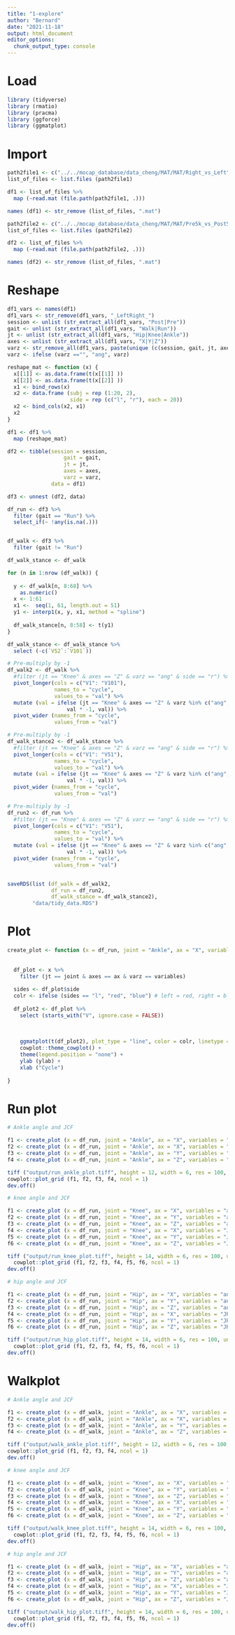 ```yaml
---
title: "1-explore"
author: "Bernard"
date: "2021-11-18"
output: html_document
editor_options:
  chunk_output_type: console
---
```


# Load

```r
library (tidyverse)
library (rmatio)
library (pracma)
library (ggforce)
library (ggmatplot)
```

# Import

```r
path2file1 <- c("../../mocap_database/data_cheng/MAT/MAT/Right_vs_Left")
list_of_files <- list.files (path2file1)

df1 <- list_of_files %>%
  map (~read.mat (file.path(path2file1, .)))

names (df1) <- str_remove (list_of_files, ".mat")

path2file2 <- c("../../mocap_database/data_cheng/MAT/MAT/Pre5k_vs_Post5k")
list_of_files <- list.files (path2file2)

df2 <- list_of_files %>%
  map (~read.mat (file.path(path2file2, .)))

names (df2) <- str_remove (list_of_files, ".mat")
```



# Reshape

```r
df1_vars <- names(df1)
df1_vars <- str_remove(df1_vars, "_LeftRight_")
session <- unlist (str_extract_all(df1_vars, "Post|Pre"))
gait <- unlist (str_extract_all(df1_vars, "Walk|Run"))
jt <- unlist (str_extract_all(df1_vars, "Hip|Knee|Ankle"))
axes <- unlist (str_extract_all(df1_vars, "X|Y|Z"))
varz <- str_remove_all(df1_vars, paste(unique (c(session, gait, jt, axes)), collapse = "|"))
varz <- ifelse (varz =="", "ang", varz)

reshape_mat <- function (x) {
  x[[1]] <- as.data.frame(t(x[[1]] ))
  x[[2]] <- as.data.frame(t(x[[2]] ))
  x1 <- bind_rows(x)
  x2 <- data.frame (subj = rep (1:20, 2),
                    side = rep (c("l", "r"), each = 20))
  x2 <- bind_cols(x2, x1)
  x2
}

df1 <- df1 %>%
  map (reshape_mat)

df2 <- tibble(session = session,
                  gait = gait,
                  jt = jt,
                  axes = axes,
                  varz = varz,
              data = df1)

df3 <- unnest (df2, data)

df_run <- df3 %>%
  filter (gait == "Run") %>%
  select_if(~ !any(is.na(.)))


df_walk <- df3 %>%
  filter (gait != "Run") 

df_walk_stance <- df_walk

for (n in 1:nrow (df_walk)) {
  
  y <- df_walk[n, 8:68] %>%
    as.numeric()
  x <- 1:61
  x1 <-  seq(1, 61, length.out = 51)
  y1 <- interp1(x, y, x1, method = "spline")
  
  df_walk_stance[n, 8:58] <- t(y1)
}

df_walk_stance <- df_walk_stance %>%
  select (-c(`V52`:`V101`))

# Pre-multiply by -1
df_walk2 <- df_walk %>%
  #filter (jt == "Knee" & axes == "Z" & varz == "ang" & side == "r") %>%
  pivot_longer(cols = c("V1": "V101"),
               names_to = "cycle",
               values_to = "val") %>%
  mutate (val = ifelse (jt == "Knee" & axes == "Z" & varz %in% c("ang", "M") & side == "l", 
                   val * -1, val)) %>%
  pivot_wider (names_from = "cycle",
               values_from = "val")

# Pre-multiply by -1
df_walk_stance2 <- df_walk_stance %>%
  #filter (jt == "Knee" & axes == "Z" & varz == "ang" & side == "r") %>%
  pivot_longer(cols = c("V1": "V51"),
               names_to = "cycle",
               values_to = "val") %>%
  mutate (val = ifelse (jt == "Knee" & axes == "Z" & varz %in% c("ang", "M") & side == "l", 
                   val * -1, val)) %>%
  pivot_wider (names_from = "cycle",
               values_from = "val")

# Pre-multiply by -1
df_run2 <- df_run %>%
  #filter (jt == "Knee" & axes == "Z" & varz == "ang" & side == "r") %>%
  pivot_longer(cols = c("V1": "V51"),
               names_to = "cycle",
               values_to = "val") %>%
  mutate (val = ifelse (jt == "Knee" & axes == "Z" & varz %in% c("ang", "M") & side == "l", 
                   val * -1, val)) %>%
  pivot_wider (names_from = "cycle",
               values_from = "val")


saveRDS(list (df_walk = df_walk2,
              df_run = df_run2,
              df_walk_stance = df_walk_stance2),
        "data/tidy_data.RDS")
```


# Plot

```r

create_plot <- function (x = df_run, joint = "Ankle", ax = "X", variables = "ang", ylab) {
  
  
  df_plot <- x %>%
    filter (jt == joint & axes == ax & varz == variables) 
  
  sides <- df_plot$side
  colr <- ifelse (sides == "l", "red", "blue") # left = red, right = blue
  
  df_plot2 <- df_plot %>%
    select (starts_with("V", ignore.case = FALSE))
  
  
  
    ggmatplot(t(df_plot2), plot_type = "line", color = colr, linetype = 1) +
    cowplot::theme_cowplot() + 
    theme(legend.position = "none") +
    ylab (ylab) +
    xlab ("Cycle")
  
}


```

# Run plot

```r
# Ankle angle and JCF

f1 <- create_plot (x = df_run, joint = "Ankle", ax = "X", variables = "ang", ylab = "Ankle DF(+) (°)")
f2 <- create_plot (x = df_run, joint = "Ankle", ax = "X", variables = "JR", ylab = "Ankle Ant(+) Force (BW)")
f3 <- create_plot (x = df_run, joint = "Ankle", ax = "Y", variables = "JR", ylab = "Ankle Dis(+) Force (BW)")
f4 <- create_plot (x = df_run, joint = "Ankle", ax = "Z", variables = "JR", ylab = "Ankle Lat(+) Force (BW)")

tiff ("output/run_ankle_plot.tiff", height = 12, width = 6, res = 100, units = "in")
cowplot::plot_grid (f1, f2, f3, f4, ncol = 1)
dev.off()

# knee angle and JCF

f1 <- create_plot (x = df_run, joint = "Knee", ax = "X", variables = "ang", ylab = "Knee Flex(+) (°)")
f2 <- create_plot (x = df_run, joint = "Knee", ax = "Y", variables = "ang", ylab = "Knee Add(+) (°)")
f3 <- create_plot (x = df_run, joint = "Knee", ax = "Z", variables = "ang", ylab = "Knee IR(+) (°)")
f4 <- create_plot (x = df_run, joint = "Knee", ax = "X", variables = "JR", ylab = "Knee Ant(+) Force (BW)")
f5 <- create_plot (x = df_run, joint = "Knee", ax = "Y", variables = "JR", ylab = "Knee Dis(+) Force (BW)")
f6 <- create_plot (x = df_run, joint = "Knee", ax = "Z", variables = "JR", ylab = "Knee Lat(+) Force (BW)")

tiff ("output/run_knee_plot.tiff", height = 14, width = 6, res = 100, units = "in")
  cowplot::plot_grid (f1, f2, f3, f4, f5, f6, ncol = 1)
dev.off()

# hip angle and JCF

f1 <- create_plot (x = df_run, joint = "Hip", ax = "X", variables = "ang", ylab = "Hip Flex(+) (°)") 
f2 <- create_plot (x = df_run, joint = "Hip", ax = "Y", variables = "ang", ylab = "Hip Add(+) (°)")
f3 <- create_plot (x = df_run, joint = "Hip", ax = "Z", variables = "ang", ylab = "Hip IR(+) (°)")
f4 <- create_plot (x = df_run, joint = "Hip", ax = "X", variables = "JR", ylab = "Hip Ant(+) Force (BW)")
f5 <- create_plot (x = df_run, joint = "Hip", ax = "Y", variables = "JR", ylab = "Hip Dis(+) Force (BW)")
f6 <- create_plot (x = df_run, joint = "Hip", ax = "Z", variables = "JR", ylab = "Hip Lat(+) Force (BW)")

tiff ("output/run_hip_plot.tiff", height = 14, width = 6, res = 100, units = "in")
  cowplot::plot_grid (f1, f2, f3, f4, f5, f6, ncol = 1)
dev.off()
```

# Walkplot

```r
# Ankle angle and JCF

f1 <- create_plot (x = df_walk, joint = "Ankle", ax = "X", variables = "ang", ylab = "Ankle DF(+) (°)")
f2 <- create_plot (x = df_walk, joint = "Ankle", ax = "X", variables = "JR", ylab = "Ankle Ant(+) Force (BW)")
f3 <- create_plot (x = df_walk, joint = "Ankle", ax = "Y", variables = "JR", ylab = "Ankle Dis(+) Force (BW)")
f4 <- create_plot (x = df_walk, joint = "Ankle", ax = "Z", variables = "JR", ylab = "Ankle Lat(+) Force (BW)")

tiff ("output/walk_ankle_plot.tiff", height = 12, width = 6, res = 100, units = "in")
cowplot::plot_grid (f1, f2, f3, f4, ncol = 1)
dev.off()

# knee angle and JCF

f1 <- create_plot (x = df_walk, joint = "Knee", ax = "X", variables = "ang", ylab = "Knee Flex(+) (°)")
f2 <- create_plot (x = df_walk, joint = "Knee", ax = "Y", variables = "ang", ylab = "Knee Add(+) (°)")
f3 <- create_plot (x = df_walk, joint = "Knee", ax = "Z", variables = "ang", ylab = "Knee IR(+) (°)")
f4 <- create_plot (x = df_walk, joint = "Knee", ax = "X", variables = "JR", ylab = "Knee Ant(+) Force (BW)")
f5 <- create_plot (x = df_walk, joint = "Knee", ax = "Y", variables = "JR", ylab = "Knee Dis(+) Force (BW)")
f6 <- create_plot (x = df_walk, joint = "Knee", ax = "Z", variables = "JR", ylab = "Knee Lat(+) Force (BW)")

tiff ("output/walk_knee_plot.tiff", height = 14, width = 6, res = 100, units = "in")
  cowplot::plot_grid (f1, f2, f3, f4, f5, f6, ncol = 1)
dev.off()

# hip angle and JCF

f1 <- create_plot (x = df_walk, joint = "Hip", ax = "X", variables = "ang", ylab = "Hip Flex(+) (°)") 
f2 <- create_plot (x = df_walk, joint = "Hip", ax = "Y", variables = "ang", ylab = "Hip Add(+) (°)")
f3 <- create_plot (x = df_walk, joint = "Hip", ax = "Z", variables = "ang", ylab = "Hip IR(+) (°)")
f4 <- create_plot (x = df_walk, joint = "Hip", ax = "X", variables = "JR", ylab = "Hip Ant(+) Force (BW)")
f5 <- create_plot (x = df_walk, joint = "Hip", ax = "Y", variables = "JR", ylab = "Hip Dis(+) Force (BW)")
f6 <- create_plot (x = df_walk, joint = "Hip", ax = "Z", variables = "JR", ylab = "Hip Lat(+) Force (BW)")

tiff ("output/walk_hip_plot.tiff", height = 14, width = 6, res = 100, units = "in")
  cowplot::plot_grid (f1, f2, f3, f4, f5, f6, ncol = 1)
dev.off()
```
